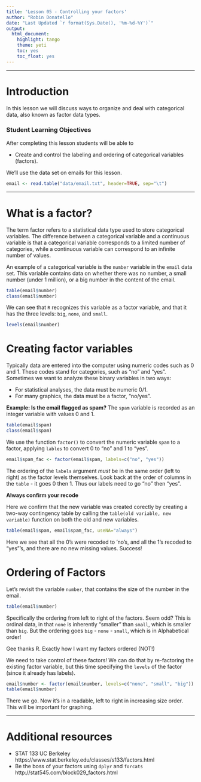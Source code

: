 ```yaml
---
title: 'Lesson 05 - Controlling your factors'
author: "Robin Donatello"
date: "Last Updated `r format(Sys.Date(), '%m-%d-%Y')`"
output:
  html_document:
    highlight: tango
    theme: yeti
    toc: yes
    toc_float: yes
---
```


----- 

# Introduction
In this lesson we will discuss ways to organize and deal with categorical data, also known as factor data types. 


### Student Learning Objectives
After completing this lesson students will be able to

* Create and control the labeling and ordering of categorical variables (factors).

We'll use the data set on emails for this lesson. 

```r
email <- read.table("data/email.txt", header=TRUE, sep="\t")
```

----- 

# What is a factor?
The term factor refers to a statistical data type used to store categorical variables. The difference between a categorical variable and a continuous variable is that a categorical variable corresponds to a limited number of categories, while a continuous variable can correspond to an infinite number of values.

An example of a categorical variable is the `number` variable in the `email` data set. This variable contains data on whether there was no number, a small number (under 1 million), or a big number in the content of the email. 

```r
table(email$number)
class(email$number)
```

We can see that `R` recognizes this variable as a factor variable, and that it has the three levels: `big`, `none`, and `small`. 

```r
levels(email$number)
```

# Creating factor variables

Typically data are entered into the computer using numeric codes such as 0 and 1. These codes stand for categories, such as "no" and "yes". Sometimes we want to analyze these binary variables in two ways: 

* For statistical analyses, the data must be numeric 0/1.
* For many graphics, the data must be a factor, "no/yes".

**Example: Is the email flagged as spam?**
The `spam` variable is recorded as an integer variable with values 0 and 1. 
```r
table(email$spam)
class(email$spam)
```

We use the function `factor()` to convert the numeric variable `spam` to a factor, applying `lables` to convert 0 to "no" and 1 to "yes". 

```r
email$spam_fac <- factor(email$spam, labels=c("no", "yes"))
```

The ordering of the `labels` argument _must_ be in the same order (left to right) as the factor levels themselves. Look back at the order of columns in the `table` - it goes 0 then 1. Thus our labels need to go "no" then "yes". 

**Always confirm your recode** 

Here we confirm that the new variable was created corectly by creating a two-way contingency table by calling the `table(old variable, new variable)` function on both the old and new variables. 

```r
table(email$spam, email$spam_fac, useNA="always")
```

Here we see that all the 0's were recoded to 'no's, and all the 1's recoded to "yes"'s, and there are no new missing values. Success!



# Ordering of Factors
Let's revisit the variable `number`, that contains the size of the number in the email. 

```r
table(email$number)
```

Specifically the ordering from left to right of the factors. Seem odd? This is ordinal data, in that `none` is inherently "smaller" than `small`, which is smaller than `big`. But the ordering goes `big` - `none` - `small`, which is in Alphabetical order!

Gee thanks R. Exactly how I want my factors ordered (NOT!)

We need to take control of these factors! We can do that by re-factoring the existing factor variable, but this time specifying the `levels` of the factor (since it already has labels).

```r
email$number <- factor(email$number, levels=c("none", "small", "big"))
table(email$number)
```

There we go. Now it's in a readable, left to right in increasing size order. This will be important for graphing. 


----- 

# Additional resources

* STAT 133 UC Berkeley https://www.stat.berkeley.edu/classes/s133/factors.html
* Be the boss of your factors using `dplyr` and `forcats`  http://stat545.com/block029_factors.html

